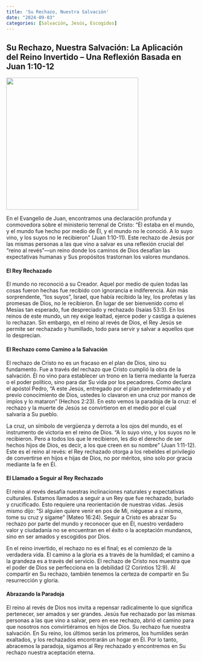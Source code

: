 ```yaml
---
title: 'Su Rechazo, Nuestra Salvación'
date: "2024-09-03"
categories: [Salvación, Jesús, Escogidos]
---
```


## Su Rechazo, Nuestra Salvación: La Aplicación del Reino Invertido – Una Reflexión Basada en Juan 1:10-12

![](thelight.webp){fig-align="center" width="350"}

En el Evangelio de Juan, encontramos una declaración profunda y conmovedora sobre el ministerio terrenal de Cristo: “Él estaba en el mundo, y el mundo fue hecho por medio de Él, y el mundo no le conoció. A lo suyo vino, y los suyos no le recibieron” (Juan 1:10-11). Este rechazo de Jesús por las mismas personas a las que vino a salvar es una reflexión crucial del "reino al revés"—un reino donde los caminos de Dios desafían las expectativas humanas y Sus propósitos trastornan los valores mundanos.

#### El Rey Rechazado

El mundo no reconoció a su Creador. Aquel por medio de quien todas las cosas fueron hechas fue recibido con ignorancia e indiferencia. Aún más sorprendente, "los suyos", Israel, que había recibido la ley, los profetas y las promesas de Dios, no le recibieron. En lugar de ser bienvenido como el Mesías tan esperado, fue despreciado y rechazado (Isaías 53:3). En los reinos de este mundo, un rey exige lealtad, ejerce poder y castiga a quienes lo rechazan. Sin embargo, en el reino al revés de Dios, el Rey Jesús se permite ser rechazado y humillado, todo para servir y salvar a aquellos que lo desprecian.

#### El Rechazo como Camino a la Salvación

El rechazo de Cristo no es un fracaso en el plan de Dios, sino su fundamento. Fue a través del rechazo que Cristo cumplió la obra de la salvación. Él no vino para establecer un trono en la tierra mediante la fuerza o el poder político, sino para dar Su vida por los pecadores. Como declara el apóstol Pedro, "A este Jesús, entregado por el plan predeterminado y el previo conocimiento de Dios, ustedes lo clavaron en una cruz por manos de impíos y lo mataron" (Hechos 2:23). En esto vemos la paradoja de la cruz: el rechazo y la muerte de Jesús se convirtieron en el medio por el cual salvaría a Su pueblo.

La cruz, un símbolo de vergüenza y derrota a los ojos del mundo, es el instrumento de victoria en el reino de Dios. “A lo suyo vino, y los suyos no le recibieron. Pero a todos los que le recibieron, les dio el derecho de ser hechos hijos de Dios, es decir, a los que creen en su nombre” (Juan 1:11-12). Este es el reino al revés: el Rey rechazado otorga a los rebeldes el privilegio de convertirse en hijos e hijas de Dios, no por méritos, sino solo por gracia mediante la fe en Él.

#### El Llamado a Seguir al Rey Rechazado

El reino al revés desafía nuestras inclinaciones naturales y expectativas culturales. Estamos llamados a seguir a un Rey que fue rechazado, burlado y crucificado. Esto requiere una reorientación de nuestras vidas. Jesús mismo dijo: “Si alguien quiere venir en pos de Mí, niéguese a sí mismo, tome su cruz y sígame” (Mateo 16:24). Seguir a Cristo es abrazar Su rechazo por parte del mundo y reconocer que en Él, nuestro verdadero valor y ciudadanía no se encuentran en el éxito o la aceptación mundanos, sino en ser amados y escogidos por Dios.

En el reino invertido, el rechazo no es el final; es el comienzo de la verdadera vida. El camino a la gloria es a través de la humildad; el camino a la grandeza es a través del servicio. El rechazo de Cristo nos muestra que el poder de Dios se perfecciona en la debilidad (2 Corintios 12:9). Al compartir en Su rechazo, también tenemos la certeza de compartir en Su resurrección y gloria.

#### Abrazando la Paradoja

El reino al revés de Dios nos invita a repensar radicalmente lo que significa pertenecer, ser amados y ser grandes. Jesús fue rechazado por las mismas personas a las que vino a salvar, pero en ese rechazo, abrió el camino para que nosotros nos convirtiéramos en hijos de Dios. Su rechazo fue nuestra salvación. En Su reino, los últimos serán los primeros, los humildes serán exaltados, y los rechazados encontrarán un hogar en Él. Por lo tanto, abracemos la paradoja, sigamos al Rey rechazado y encontremos en Su rechazo nuestra aceptación eterna.
